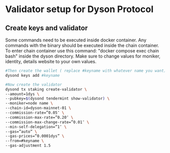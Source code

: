 
# Validator setup for Dyson Protocol

## Create keys and validator

<Callout type="info" emoji="🐋">
  Some commands need to be executed inside docker container. Any commands with the binary
  should be executed inside the chain container. To enter chain container use this command:
  "docker compose exec chain bash" inside the dyson directory.
</Callout>
<Callout type="info" emoji="🙋‍♀️">
  Make sure to change values for moniker, identity, details website to your own values.
</Callout>

```bash
#Then create the wallet ( replace #keyname with whatever name you want)
dysond keys add #keyname

#Now create the validator 
dysond tx staking create-validator \
--amount=1dys \
--pubkey=$(dysond tendermint show-validator) \
--moniker=node name \
--chain-id=dyson-mainnet-01 \
--commission-rate=”0.05″ \
--commission-max-rate=”0.20″ \
--commission-max-change-rate=”0.01″ \
--min-self-delegation=”1″ \
--gas=”auto” \
--gas-prices=”0.0001dys” \
--from=#keyname \
--gas-adjustment 1.5
```

